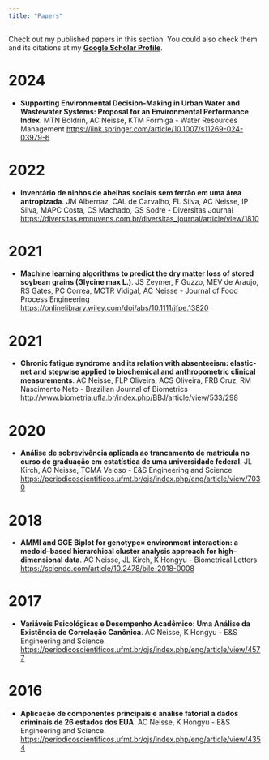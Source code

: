 ```yaml
---
title: "Papers"
---
```


Check out my published papers in this section. You could also check them and its citations at my [**Google Scholar Profile**](https://scholar.google.com/citations?user=DD7V1NMAAAAJ&hl=en).

# 2024

 - **Supporting Environmental Decision-Making in Urban Water and Wastewater Systems: Proposal for an Environmental Performance Index**. MTN Boldrin, AC Neisse, KTM Formiga - Water Resources Management [https://link.springer.com/article/10.1007/s11269-024-03979-6](https://link.springer.com/article/10.1007/s11269-024-03979-6)

# 2022

 - **Inventário de ninhos de abelhas sociais sem ferrão em uma área antropizada**. JM Albernaz, CAL de Carvalho, FL Silva, AC Neisse, IP Silva, MAPC Costa, CS Machado, GS Sodré - Diversitas Journal [https://diversitas.emnuvens.com.br/diversitas_journal/article/view/1810](https://diversitas.emnuvens.com.br/diversitas_journal/article/view/1810)

# 2021

 - **Machine learning algorithms to predict the dry matter loss of stored soybean grains (Glycine max L.)**. JS Zeymer, F Guzzo, MEV de Araujo, RS Gates, PC Correa, MCTR Vidigal, AC Neisse - Journal of Food Process Engineering [https://onlinelibrary.wiley.com/doi/abs/10.1111/jfpe.13820](https://onlinelibrary.wiley.com/doi/abs/10.1111/jfpe.13820)

# 2021

 - **Chronic fatigue syndrome and its relation with absenteeism: elastic-net and stepwise applied to biochemical and anthropometric clinical measurements**. AC Neisse, FLP Oliveira, ACS Oliveira, FRB Cruz, RM Nascimento Neto - Brazilian Journal of Biometrics [http://www.biometria.ufla.br/index.php/BBJ/article/view/533/298](http://www.biometria.ufla.br/index.php/BBJ/article/view/533/298)

# 2020

 - **Análise de sobrevivência aplicada ao trancamento de matrícula no curso de graduação em estatística de uma universidade federal**. JL Kirch, AC Neisse, TCMA Veloso - E&S Engineering and Science [https://periodicoscientificos.ufmt.br/ojs/index.php/eng/article/view/7030](https://periodicoscientificos.ufmt.br/ojs/index.php/eng/article/view/7030)

# 2018

 - **AMMI and GGE Biplot for genotype× environment interaction: a medoid–based hierarchical cluster analysis approach for high–dimensional data**. AC Neisse, JL Kirch, K Hongyu - Biometrical Letters [https://sciendo.com/article/10.2478/bile-2018-0008](https://sciendo.com/article/10.2478/bile-2018-0008)

# 2017

 - **Variáveis Psicológicas e Desempenho Acadêmico: Uma Análise da Existência de Correlação Canônica**. AC Neisse, K Hongyu - E&S Engineering and Science. [https://periodicoscientificos.ufmt.br/ojs/index.php/eng/article/view/4577](https://periodicoscientificos.ufmt.br/ojs/index.php/eng/article/view/4577)

# 2016

 - **Aplicação de componentes principais e análise fatorial a dados criminais de 26 estados dos EUA**. AC Neisse, K Hongyu - E&S Engineering and Science. [https://periodicoscientificos.ufmt.br/ojs/index.php/eng/article/view/4354](https://periodicoscientificos.ufmt.br/ojs/index.php/eng/article/view/4354)